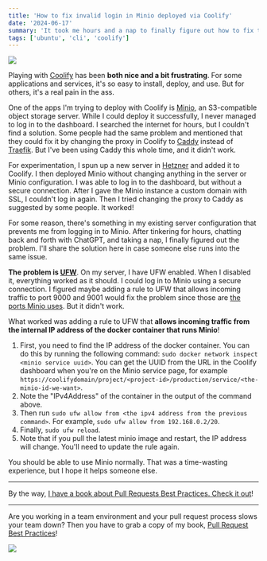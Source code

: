 ```yaml
---
title: 'How to fix invalid login in Minio deployed via Coolify'
date: '2024-06-17'
summary: 'It took me hours and a nap to finally figure out how to fix this problem'
tags: ['ubuntu', 'cli', 'coolify']
---
```


![](/static/images/articles/coolify.png.webp)

Playing with [Coolify](https://coolify.io) has been **both nice and a bit frustrating**. For some applications and services, it's so easy to install, deploy, and use. But for others, it's a real pain in the ass.

One of the apps I'm trying to deploy with Coolify is [Minio](https://minio.io/), an S3-compatible object storage server. While I could deploy it successfully, I never managed to log in to the dashboard. I searched the internet for hours, but I couldn't find a solution. Some people had the same problem and mentioned that they could fix it by changing the proxy in Coolify to [Caddy](https://caddyserver.com) instead of [Traefik](https://traefik.io/traefik/). But I've been using Caddy this whole time, and it didn't work.

For experimentation, I spun up a new server in [Hetzner](https://www.hetzner.com) and added it to Coolify. I then deployed Minio without changing anything in the server or Minio configuration. I was able to log in to the dashboard, but without a secure connection. After I gave the Minio instance a custom domain with SSL, I couldn't log in again. Then I tried changing the proxy to Caddy as suggested by some people. It worked!

For some reason, there's something in my existing server configuration that prevents me from logging in to Minio. After tinkering for hours, chatting back and forth with ChatGPT, and taking a nap, I finally figured out the problem. I'll share the solution here in case someone else runs into the same issue.

**The problem is [UFW](https://help.ubuntu.com/community/UFW)**. On my server, I have UFW enabled. When I disabled it, everything worked as it should. I could log in to Minio using a secure connection. I figured maybe adding a rule to UFW that allows incoming traffic to port 9000 and 9001 would fix the problem since those are [the ports Minio uses](https://min.io/docs/minio/linux/administration/minio-console.html#id5). But it didn't work.

What worked was adding a rule to UFW that **allows incoming traffic from the internal IP address of the docker container that runs Minio**!

1. First, you need to find the IP address of the docker container. You can do this by running the following command: `sudo docker network inspect <minio service uuid>`. You can get the UUID from the URL in the Coolify dashboard when you're on the Minio service page, for example `https://coolifydomain/project/<project-id>/production/service/<the-minio-id-we-want>`.
2. Note the "IPv4Address" of the container in the output of the command above.
3. Then run `sudo ufw allow from <the ipv4 address from the previous command>`. For example, `sudo ufw allow from 192.168.0.2/20`.
4. Finally, `sudo ufw reload`.
5. Note that if you pull the latest minio image and restart, the IP address will change. You'll need to update the rule again.

You should be able to use Minio normally. That was a time-wasting experience, but I hope it helps someone else.

---

By the way, [I have a book about Pull Requests Best Practices. Check it out](https://pr.nico.fyi)!

---

Are you working in a team environment and your pull request process slows your team down? Then you have to grab a copy of my book, [Pull Request Best Practices](https://pr.nico.fyi)!

![](/static/images/articles/pull-request-best-practices.png)
